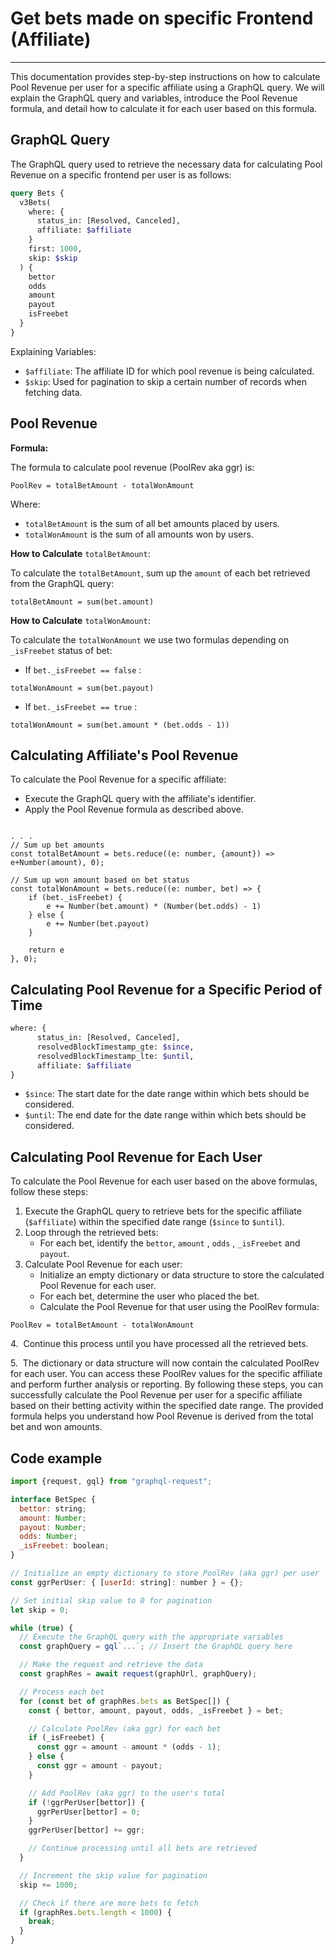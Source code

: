 # Get bets made on specific Frontend (Affiliate)

---

This documentation provides step-by-step instructions on how to calculate Pool Revenue per user for a specific affiliate using a GraphQL query. We will explain the GraphQL query and variables, introduce the Pool Revenue formula, and detail how to calculate it for each user based on this formula.

## GraphQL Query

The GraphQL query used to retrieve the necessary data for calculating Pool Revenue on a specific frontend per user is as follows:

```graphql
query Bets {
  v3Bets(
    where: {
      status_in: [Resolved, Canceled],
      affiliate: $affiliate
    }
    first: 1000,
    skip: $skip
  ) {
    bettor
    odds
    amount
    payout
    isFreebet
  }
}
```

Explaining Variables:

- `$affiliate`: The affiliate ID for which pool revenue is being calculated.
- `$skip`: Used for pagination to skip a certain number of records when fetching data.

## Pool Revenue

**Formula:**

The formula to calculate pool revenue (PoolRev aka ggr) is:

```
PoolRev = totalBetAmount - totalWonAmount
```

Where:

- `totalBetAmount` is the sum of all bet amounts placed by users.
- `totalWonAmount` is the sum of all amounts won by users.

**How to Calculate** `totalBetAmount`:

To calculate the `totalBetAmount`, sum up the `amount` of each bet retrieved from the GraphQL query:

```
totalBetAmount = sum(bet.amount)
```

**How to Calculate** `totalWonAmount`: 

To calculate the `totalWonAmount` we use two formulas depending on `_isFreebet` status of bet:

- If `bet._isFreebet == false` :

```
totalWonAmount = sum(bet.payout)
```

  

- If `bet._isFreebet == true` :

```
totalWonAmount = sum(bet.amount * (bet.odds - 1))
```

## Calculating Affiliate's Pool Revenue

To calculate the Pool Revenue for a specific affiliate:

- Execute the GraphQL query with the affiliate's identifier.
- Apply the Pool Revenue formula as described above.

```tsx

. . .
// Sum up bet amounts
const totalBetAmount = bets.reduce((e: number, {amount}) => e+Number(amount), 0);

// Sum up won amount based on bet status
const totalWonAmount = bets.reduce((e: number, bet) => {
    if (bet._isFreebet) {
        e += Number(bet.amount) * (Number(bet.odds) - 1)
    } else {
        e += Number(bet.payout)
    }

    return e
}, 0);
```

## Calculating Pool Revenue for a Specific Period of Time

```graphql
where: {
      status_in: [Resolved, Canceled],
      resolvedBlockTimestamp_gte: $since,
      resolvedBlockTimestamp_lte: $until,
      affiliate: $affiliate
}
```

- `$since`: The start date for the date range within which bets should be considered.
- `$until`: The end date for the date range within which bets should be considered.

## Calculating Pool Revenue for Each User

To calculate the Pool Revenue for each user based on the above formulas, follow these steps:

1. Execute the GraphQL query to retrieve bets for the specific affiliate (`$affiliate`) within the specified date range (`$since` to `$until`).
2. Loop through the retrieved bets:
    - For each bet, identify the `bettor`, `amount` , `odds` , `_isFreebet` and `payout`.
3. Calculate Pool Revenue for each user:
    - Initialize an empty dictionary or data structure to store the calculated Pool Revenue for each user.
    - For each bet, determine the user who placed the bet.
    - Calculate the Pool Revenue for that user using the PoolRev formula:

```
PoolRev = totalBetAmount - totalWonAmount
```

4.  Continue this process until you have processed all the retrieved bets.

5.  The dictionary or data structure will now contain the calculated PoolRev for each user. You can access these PoolRev values for the specific affiliate and perform further analysis or reporting. By following these steps, you can successfully calculate the Pool Revenue per user for a specific affiliate based on their betting activity within the specified date range. The provided formula helps you understand how Pool Revenue is derived from the total bet and won amounts.

## Code example

```jsx
import {request, gql} from "graphql-request";

interface BetSpec {
  bettor: string;
  amount: Number;
  payout: Number;
  odds: Number;
  _isFreebet: boolean;
}

// Initialize an empty dictionary to store PoolRev (aka ggr) per user
const ggrPerUser: { [userId: string]: number } = {};

// Set initial skip value to 0 for pagination
let skip = 0;

while (true) {
  // Execute the GraphQL query with the appropriate variables
  const graphQuery = gql`...`; // Insert the GraphQL query here

  // Make the request and retrieve the data
  const graphRes = await request(graphUrl, graphQuery);

  // Process each bet
  for (const bet of graphRes.bets as BetSpec[]) {
    const { bettor, amount, payout, odds, _isFreebet } = bet;

    // Calculate PoolRev (aka ggr) for each bet
    if (_isFreebet) {
      const ggr = amount - amount * (odds - 1);
    } else {
      const ggr = amount - payout;
    }

    // Add PoolRev (aka ggr) to the user's total
    if (!ggrPerUser[bettor]) {
      ggrPerUser[bettor] = 0;
    }
    ggrPerUser[bettor] += ggr;

    // Continue processing until all bets are retrieved
  }

  // Increment the skip value for pagination
  skip += 1000;

  // Check if there are more bets to fetch
  if (graphRes.bets.length < 1000) {
    break;
  }
}

```
